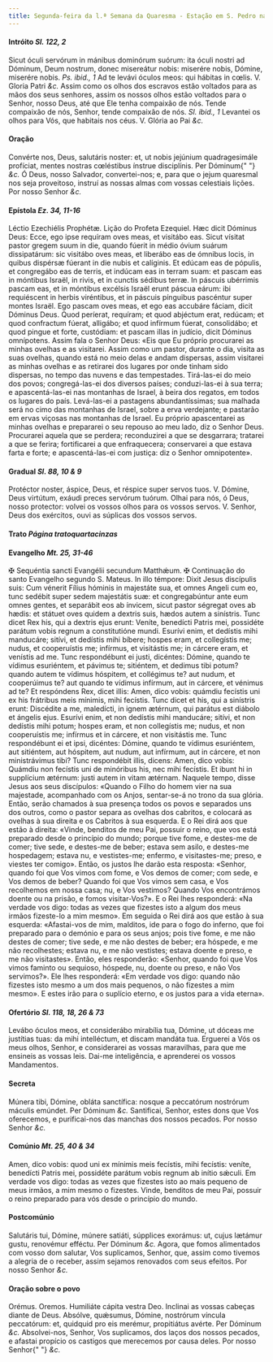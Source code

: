```yaml
---
title: Segunda-feira da l.ª Semana da Quaresma - Estação em S. Pedro nas Cadeias
---
```


<h4 class="text-center">
  Intróito <em>Sl. 122, 2</em>
</h4>
<div class="grid grid-cols-2 gap-5">
  <span class="text-justify">
    Sicut óculi servórum in mánibus dominórum suórum: ita óculi nostri ad
    Dóminum, Deum nostrum, donec misereátur nobis: miserére nobis, Dómine,
    miserére nobis. <em>Ps. ibid., 1</em> Ad te levávi óculos meos: qui hábitas
    in cœlis. V. Gloria Patri <em>&c.</em>
  </span>
  <span class="text-justify">
    Assim como os olhos dos escravos estão voltados para as mãos dos seus
    senhores, assim os nossos olhos estão voltados para o Senhor, nosso Deus,
    até que Ele tenha compaixão de nós. Tende compaixão de nós, Senhor, tende
    compaixão de nós. <em>Sl. ibid., 1</em> Levantei os olhos para Vós, que
    habitais nos céus. V. Glória ao Pai <em>&c.</em>
  </span>
</div>

<h4 class="text-center">Oração</h4>
<div class="grid grid-cols-2 gap-5">
  <span class="text-justify">
    Convérte nos, Deus, salutáris noster: et, ut nobis jejúnium quadragesimále
    profíciat, mentes nostras cœléstibus ínstrue disciplínis. Per Dóminum{" "}
    <em>&c.</em>
  </span>
  <span class="text-justify">
    Ó Deus, nosso Salvador, convertei-nos; e, para que o jejum quaresmal nos
    seja proveitoso, instruí as nossas almas com vossas celestiais lições. Por
    nosso Senhor <em>&c.</em>
  </span>
</div>

<h4 class="text-center">
  Epístola <em>Ez. 34, 11-16</em>
</h4>
<div class="grid grid-cols-2 gap-5">
  <span class="text-justify">Léctio Ezechiélis Prophétæ.</span>
  <span class="text-justify">Lição do Profeta Ezequiel.</span>
  <span class="text-justify">
    Hæc dicit Dóminus Deus: Ecce, ego ipse requíram oves meas, et visitábo eas.
    Sicut vísitat pastor gregem suum in die, quando fúerit in médio óvium suárum
    dissipatárum: sic visitábo oves meas, et liberábo eas de ómnibus locis, in
    quibus dispérsæ fúerant in die nubis et calíginis. Et edúcam eas de pópulis,
    et congregábo eas de terris, et indúcam eas in terram suam: et pascam eas in
    móntibus Israël, in rivis, et in cunctis sédibus terræ. In páscuis ubérrimis
    pascam eas, et in móntibus excélsis Israël erunt páscua eárum: ibi
    requiéscent in herbis viréntibus, et in páscuis pínguibus pascéntur super
    montes Israël. Ego pascam oves meas, et ego eas accubáre fáciam, dicit
    Dóminus Deus. Quod períerat, requíram; et quod abjéctum erat, redúcam; et
    quod confractum fúerat, alligábo; et quod infírmum fúerat, consolidábo; et
    quod pingue et forte, custódiam: et pascam illas in judício, dicit Dóminus
    omnípotens.
  </span>
  <span class="text-justify">
    Assim fala o Senhor Deus: «Eis que Eu próprio procurarei as minhas ovelhas e
    as visitarei. Assim como um pastor, durante o dia, visita as suas ovelhas,
    quando está no meio delas e andam dispersas, assim visitarei as minhas
    ovelhas e as retirarei dos lugares por onde tinham sido dispersas, no tempo
    das nuvens e das tempestades. Tirá-las-ei do meio dos povos; congregá-las-ei
    dos diversos países; conduzi-las-ei à sua terra; e apascentá-las-ei nas
    montanhas de Israel, à beira dos regatos, em todos os lugares do país.
    Levá-las-ei a pastagens abundantíssimas; sua malhada será no cimo das
    montanhas de Israel, sobre a erva verdejante; e pastarão em ervas viçosas
    nas montanhas de Israel. Eu próprio apascentarei as minhas ovelhas e
    prepararei o seu repouso ao meu lado, diz o Senhor Deus. Procurarei aquela
    que se perdera; reconduzirei a que se desgarrara; tratarei a que se ferira;
    fortificarei a que enfraquecera; conservarei a que estava farta e forte; e
    apascentá-las-ei com justiça: diz o Senhor omnipotente».
  </span>
</div>

<h4 class="text-center">
  Gradual <em>Sl. 88, 10 & 9</em>
</h4>
<div class="grid grid-cols-2 gap-5">
  <span class="text-justify">
    Protéctor noster, áspice, Deus, et réspice super servos tuos. V. Dómine,
    Deus virtútum, exáudi preces servórum tuórum.
  </span>
  <span class="text-justify">
    Olhai para nós, ó Deus, nosso protector: volvei os vossos olhos para os
    vossos servos. V. Senhor, Deus dos exércitos, ouvi as súplicas dos vossos
    servos.
  </span>
</div>

<h4 class="text-center">
  Trato <em>Página tratoquartacinzas</em>
</h4>

<h4 class="text-center">
  Evangelho <em>Mt. 25, 31-46</em>
</h4>
<div class="grid grid-cols-2 gap-5">
  <span class="text-justify">
    <span class="text-red-500">&#10016;</span> Sequéntia sancti Evangélii
    secundum Matthǽum.
  </span>
  <span class="text-justify">
    <span class="text-red-500">&#10016;</span> Continuação do santo Evangelho
    segundo S. Mateus.
  </span>
  <span class="text-justify">
    In illo témpore: Dixit Jesus discípulis suis: Cum vénerit Fílius hóminis in
    majestáte sua, et omnes Angeli cum eo, tunc sedébit super sedem majestátis
    suæ: et congregabúntur ante eum omnes gentes, et separábit eos ab ínvicem,
    sicut pastor ségregat oves ab hædis: et státuet oves quidem a dextris suis,
    hædos autem a sinístris. Tunc dicet Rex his, qui a dextris ejus erunt:
    Veníte, benedícti Patris mei, possidéte parátum vobis regnum a constitutióne
    mundi. Esurívi enim, et dedístis mihi manducáre; sitívi, et dedístis mihi
    bíbere; hospes eram, et collegístis me; nudus, et cooperuístis me; infírmus,
    et visitástis me; in cárcere eram, et venístis ad me. Tunc respondébunt ei
    justi, dicéntes: Dómine, quando te vídimus esuriéntem, et pávimus te;
    sitiéntem, et dedimus tibi potum? quando autem te vídimus hóspitem, et
    collégimus te? aut nudum, et cooperúimus te? aut quando te vídimus infírmum,
    aut in cárcere, et vénimus ad te? Et respóndens Rex, dicet illis: Amen, dico
    vobis: quámdiu fecístis uni ex his frátribus meis mínimis, mihi fecístis.
    Tunc dicet et his, qui a sinístris erunt: Discédite a me, maledícti, in
    ignem ætérnum, qui parátus est diábolo et ángelis ejus. Esurívi enim, et non
    dedístis mihi manducáre; sitívi, et non dedístis mihi potum; hospes eram, et
    non collegístis me; nudus, et non cooperuístis me; infírmus et in cárcere,
    et non visitástis me. Tunc respondébunt ei et ipsi, dicéntes: Dómine, quando
    te vídimus esuriéntem, aut sitiéntem, aut hóspitem, aut nudum, aut infírmum,
    aut in cárcere, et non ministrávimus tibi? Tunc respondébit illis, dicens:
    Amen, dico vobis: Quámdiu non fecístis uni de minóribus his, nec mihi
    fecístis. Et ibunt hi in supplícium ætérnum: justi autem in vitam ætérnam.
  </span>
  <span class="text-justify">
    Naquele tempo, disse Jesus aos seus discípulos: «Quando o Filho do homem
    vier na sua majestade, acompanhado com os Anjos, sentar-se-á no trono da sua
    glória. Então, serão chamados à sua presença todos os povos e separados uns
    dos outros, como o pastor separa as ovelhas dos cabritos, e colocará as
    ovelhas à sua direita e os Cabritos à sua esquerda. E o Rei dirá aos que
    estão à direita: «Vinde, benditos de meu Pai, possuir o reino, que vos está
    preparado desde o princípio do mundo; porque tive fome, e destes-me de
    comer; tive sede, e destes-me de beber; estava sem asilo, e destes-me
    hospedagem; estava nu, e vestistes-me; enfermo, e visitastes-me; preso, e
    viestes ter comigo». Então, os justos lhe darão esta resposta: «Senhor,
    quando foi que Vos vimos com fome, e Vos demos de comer; com sede, e Vos
    demos de beber? Quando foi que Vos vimos sem casa, e Vos recolhemos em nossa
    casa; nu, e Vos vestimos? Quando Vos encontrámos doente ou na prisão, e
    fomos visitar-Vos?». E o Rei lhes responderá: «Na verdade vos digo: todas as
    vezes que fizestes isto a algum dos meus irmãos fizeste-lo a mim mesmo». Em
    seguida o Rei dirá aos que estão à sua esquerda: «Afastai-vos de mim,
    malditos, ide para o fogo do inferno, que foi preparado para o demónio e
    para os seus anjos; pois tive fome, e me não destes de comer; tive sede, e
    me não destes de beber; era hóspede, e me não recolhestes; estava nu, e me
    não vestistes; estava doente e preso, e me não visitastes». Então, eles
    responderão: «Senhor, quando foi que Vos vimos faminto ou sequioso, hóspede,
    nu, doente ou preso, e não Vos servimos?». Ele lhes responderá: «Em verdade
    vos digo: quando não fizestes isto mesmo a um dos mais pequenos, o não
    fizestes a mim mesmo». E estes irão para o suplício eterno, e os justos para
    a vida eterna».
  </span>
</div>

<h4 class="text-center">
  Ofertório <em>Sl. 118, 18, 26 & 73</em>
</h4>
<div class="grid grid-cols-2 gap-5">
  <span class="text-justify">
    Levábo óculos meos, et considerábo mirabília tua, Dómine, ut dóceas me
    justítias tuas: da mihi intelléctum, et discam mandáta tua.
  </span>
  <span class="text-justify">
    Erguerei a Vós os meus olhos, Senhor, e considerarei as vossas maravilhas,
    para que me ensineis as vossas leis. Dai-me inteligência, e aprenderei os
    vossos Mandamentos.
  </span>
</div>

<h4 class="text-center">Secreta</h4>
<div class="grid grid-cols-2 gap-5">
  <span class="text-justify">
    Múnera tibi, Dómine, obláta sanctífica: nosque a peccatórum nostrórum
    máculis emúndet. Per Dóminum <em>&c.</em>
  </span>
  <span class="text-justify">
    Santificai, Senhor, estes dons que Vos oferecemos, e purificai-nos das
    manchas dos nossos pecados. Por nosso Senhor <em>&c.</em>
  </span>
</div>

<h4 class="text-center">
  Comúnio <em>Mt. 25, 40 & 34</em>
</h4>
<div class="grid grid-cols-2 gap-5">
  <span class="text-justify">
    Amen, dico vobis: quod uni ex mínimis meis fecístis, mihi fecístis: veníte,
    benedícti Patris mei, possidéte parátum vobis regnum ab inítio sǽculi.
  </span>
  <span class="text-justify">
    Em verdade vos digo: todas as vezes que fizestes isto ao mais pequeno de
    meus irmãos, a mim mesmo o fizestes. Vinde, benditos de meu Pai, possuir o
    reino preparado para vós desde o princípio do mundo.
  </span>
</div>

<h4 class="text-center">Postcomúnio</h4>
<div class="grid grid-cols-2 gap-5">
  <span class="text-justify">
    Salutáris tui, Dómine, múnere satiáti, súpplices exorámus: ut, cujus lætámur
    gustu, renovémur efféctu. Per Dóminum <em>&c.</em>
  </span>
  <span class="text-justify">
    Agora, que fomos alimentados com vosso dom salutar, Vos suplicamos, Senhor,
    que, assim como tivemos a alegria de o receber, assim sejamos renovados com
    seus efeitos. Por nosso Senhor <em>&c.</em>
  </span>
</div>

<h4 class="text-center">Oração sobre o povo</h4>
<div class="grid grid-cols-2 gap-5">
  <span class="text-red-500 text-center">Orémus.</span>
  <span class="text-red-500 text-center">Oremos.</span>
  <span class="text-justify">Humiliáte cápita vestra Deo.</span>
  <span class="text-justify">Inclinai as vossas cabeças diante de Deus.</span>
  <span class="text-justify">
    Absólve, quǽsumus, Dómine, nostrórum víncula peccatórum: et, quidquid pro
    eis merémur, propitiátus avérte. Per Dóminum <em>&c.</em>
  </span>
  <span class="text-justify">
    Absolvei-nos, Senhor, Vos suplicamos, dos laços dos nossos pecados, e
    afastai propício os castigos que merecemos por causa deles. Por nosso Senhor{" "}
    <em>&c.</em>
  </span>
</div>
